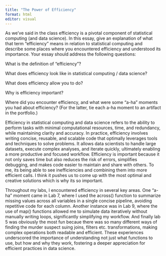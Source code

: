 ```yaml
---
title: "The Power of Efficiency"
format: html
editor: visual
---
```


As we’ve said in the class efficiency is a pivotal component of statistical computing (and data science). In this essay, give an explanation of what that term “efficiency” means in relation to statistical computing and describe some places where you encountered efficiency and understood its importance. Your essay should address the following questions:

What is the definition of “efficiency”?

What does efficiency look like in statistical computing / data science?

What does efficiency allow you to do?

Why is efficiency important?

Where did you encounter efficiency, and what were some “a-ha” moments you had about efficiency? (For the latter, tie each a-ha moment to an artifact in the portfolio.)

Efficiency in statistical computing and data science refers to the ability to perform tasks with minimal computational resources, time, and redundancy, while maintaining clarity and accuracy. In practice, efficiency involves writing concise, reusable, and scalable code that optimally leverages tools and techniques to solve problems. It allows data scientists to handle large datasets, execute complex analyses, and iterate quickly, ultimately enabling a more productive and focused workflow. Efficiency is important because it not only saves time but also reduces the risk of errors, simplifies debugging, and makes code easier to maintain and share with others. To me, its being able to see inefficiencies and combining them into more efficient calls. I think it pushes us to come up with the most optimal and creative solutions which is why its so important. 

Throughout my labs, I encountered efficiency in several key areas. One “a-ha” moment came in Lab 7, where I used the across() function to summarize missing values across all variables in a single concise pipeline, avoiding repetitive code for each column. Another instance was in Lab 9, where the use of map() functions allowed me to simulate data iteratively without manually writing loops, significantly simplifying my workflow. And finally lab 5 was obviously the most fun becaue there was so many different ways of finding the murder suspect suing joins, filters etc. transformations, making complex operations both readable and efficient. These experiences underscored the importance of understanding not just what functions to use, but how and why they work, fostering a deeper appreciation for efficient practices in data science.
